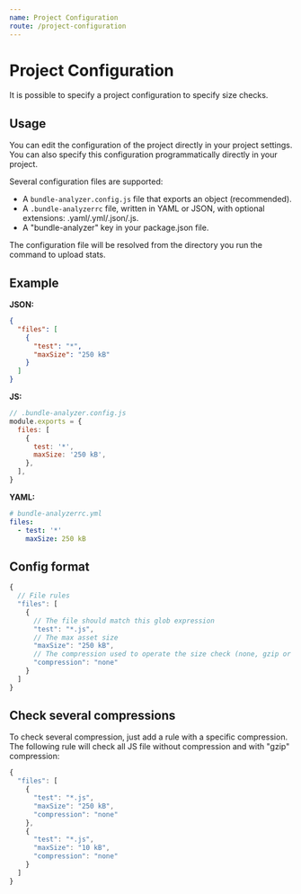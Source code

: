 ```yaml
---
name: Project Configuration
route: /project-configuration
---
```


# Project Configuration

It is possible to specify a project configuration to specify size checks.

## Usage

You can edit the configuration of the project directly in your project settings. You can also specify this configuration programmatically directly in your project.

Several configuration files are supported:

- A `bundle-analyzer.config.js` file that exports an object (recommended).
- A `.bundle-analyzerrc` file, written in YAML or JSON, with optional extensions: .yaml/.yml/.json/.js.
- A "bundle-analyzer" key in your package.json file.

The configuration file will be resolved from the directory you run the command to upload stats.

## Example

**JSON:**

```json
{
  "files": [
    {
      "test": "*",
      "maxSize": "250 kB"
    }
  ]
}
```

**JS:**

```js
// .bundle-analyzer.config.js
module.exports = {
  files: [
    {
      test: '*',
      maxSize: '250 kB',
    },
  ],
}
```

**YAML:**

```yml
# bundle-analyzerrc.yml
files:
  - test: '*'
    maxSize: 250 kB
```

## Config format

```js
{
  // File rules
  "files": [
    {
      // The file should match this glob expression
      "test": "*.js",
      // The max asset size
      "maxSize": "250 kB",
      // The compression used to operate the size check (none, gzip or brotli)
      "compression": "none"
    }
  ]
}
```

## Check several compressions

To check several compression, just add a rule with a specific compression. The following rule will check all JS file without compression and with "gzip" compression:

```js
{
  "files": [
    {
      "test": "*.js",
      "maxSize": "250 kB",
      "compression": "none"
    },
    {
      "test": "*.js",
      "maxSize": "10 kB",
      "compression": "none"
    }
  ]
}
```
